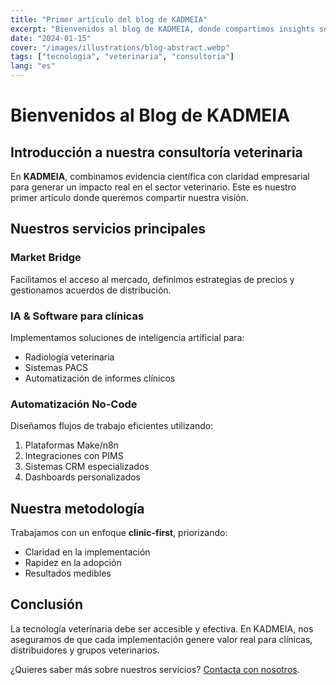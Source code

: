 ```yaml
---
title: "Primer artículo del blog de KADMEIA"
excerpt: "Bienvenidos al blog de KADMEIA, donde compartimos insights sobre consultoría y tecnología veterinaria."
date: "2024-01-15"
cover: "/images/illustrations/blog-abstract.webp"
tags: ["tecnologia", "veterinaria", "consultoria"]
lang: "es"
---
```


# Bienvenidos al Blog de KADMEIA

## Introducción a nuestra consultoría veterinaria

En **KADMEIA**, combinamos evidencia científica con claridad empresarial para generar un impacto real en el sector veterinario. Este es nuestro primer artículo donde queremos compartir nuestra visión.

## Nuestros servicios principales

### Market Bridge
Facilitamos el acceso al mercado, definimos estrategias de precios y gestionamos acuerdos de distribución.

### IA & Software para clínicas
Implementamos soluciones de inteligencia artificial para:

- Radiología veterinaria
- Sistemas PACS
- Automatización de informes clínicos

### Automatización No-Code

Diseñamos flujos de trabajo eficientes utilizando:

1. Plataformas Make/n8n
2. Integraciones con PIMS
3. Sistemas CRM especializados
4. Dashboards personalizados

## Nuestra metodología

Trabajamos con un enfoque **clinic-first**, priorizando:

- Claridad en la implementación
- Rapidez en la adopción
- Resultados medibles

## Conclusión

La tecnología veterinaria debe ser accesible y efectiva. En KADMEIA, nos aseguramos de que cada implementación genere valor real para clínicas, distribuidores y grupos veterinarios.

¿Quieres saber más sobre nuestros servicios? [Contacta con nosotros](/contacto).